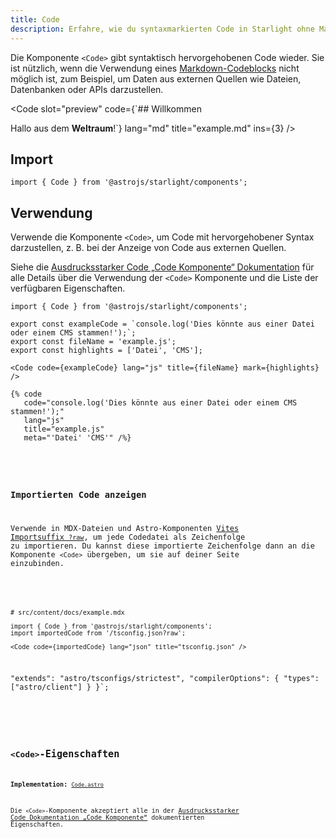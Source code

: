 ```yaml
---
title: Code
description: Erfahre, wie du syntaxmarkierten Code in Starlight ohne Markdown-Codeblöcke anzeigen kannst.
---
```



Die Komponente `<Code>` gibt syntaktisch hervorgehobenen Code wieder.
Sie ist nützlich, wenn die Verwendung eines [Markdown-Codeblocks](/de/guides/authoring-content/#codeblöcke) nicht möglich ist, zum Beispiel, um Daten aus externen Quellen wie Dateien, Datenbanken oder APIs darzustellen.


<Preview>

<Code
	slot="preview"
	code={`## Willkommen

Hallo aus dem **Weltraum**!`}
lang="md"
title="example.md"
ins={3}
/>

</Preview>

## Import

```tsx
import { Code } from '@astrojs/starlight/components';
```

## Verwendung

Verwende die Komponente `<Code>`, um Code mit hervorgehobener Syntax darzustellen, z.&nbsp;B. bei der Anzeige von Code aus externen Quellen.

Siehe die [Ausdrucksstarker Code „Code Komponente“ Dokumentation](https://expressive-code.com/key-features/code-component/) für alle Details über die Verwendung der `<Code>` Komponente und die Liste der verfügbaren Eigenschaften.

<Preview>

```mdx
import { Code } from '@astrojs/starlight/components';

export const exampleCode = `console.log('Dies könnte aus einer Datei oder einem CMS stammen!');`;
export const fileName = 'example.js';
export const highlights = ['Datei', 'CMS'];

<Code code={exampleCode} lang="js" title={fileName} mark={highlights} />
```

<Fragment slot="markdoc">

```markdoc
{% code
   code="console.log('Dies könnte aus einer Datei oder einem CMS stammen!');"
   lang="js"
   title="example.js"
   meta="'Datei' 'CMS'" /%}
```

</Fragment>


<Code
	slot="preview"
	code={exampleCode}
	lang="js"
	title={fileName}
	mark={highlights}
/>

</Preview>

### Importierten Code anzeigen

Verwende in MDX-Dateien und Astro-Komponenten [Vites Importsuffix `?raw`](https://de.vite.dev/guide/assets#importieren-von-assets-als-zeichenfolge), um jede Codedatei als Zeichenfolge zu importieren.
Du kannst diese importierte Zeichenfolge dann an die Komponente `<Code>` übergeben, um sie auf deiner Seite einzubinden.

<Preview>

```mdx "?raw"
# src/content/docs/example.mdx

import { Code } from '@astrojs/starlight/components';
import importedCode from '/tsconfig.json?raw';

<Code code={importedCode} lang="json" title="tsconfig.json" />
```

  "extends": "astro/tsconfigs/strictest",
  "compilerOptions": {
    "types": ["astro/client"]
  }
}`;

<Code slot="preview" code={importedCode} lang="json" title="tsconfig.json" />

</Preview>

## `<Code>`-Eigenschaften

**Implementation:** [`Code.astro`](https://github.com/expressive-code/expressive-code/blob/main/packages/astro-expressive-code/components/Code.astro)

Die `<Code>`-Komponente akzeptiert alle in der [Ausdrucksstarker Code Dokumentation „Code Komponente“](https://expressive-code.com/key-features/code-component/#available-props) dokumentierten Eigenschaften.
